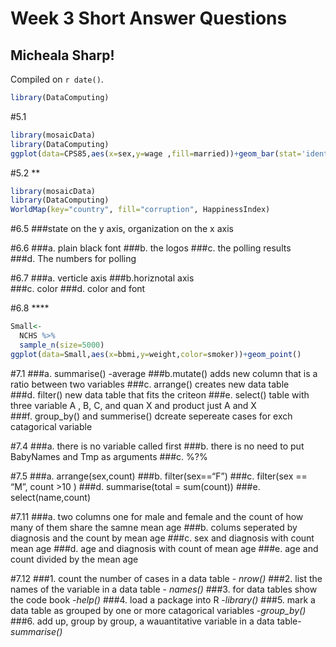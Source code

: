 # Week 3 Short Answer Questions

## Micheala Sharp!

<!-- leave this material as is -->
Compiled on `r date()`.

```r
library(DataComputing)
```
<!-- put your content after this line -->


#5.1
```r
library(mosaicData)
library(DataComputing)
ggplot(data=CPS85,aes(x=sex,y=wage ,fill=married))+geom_bar(stat='identity',position='dodge', width=.9)+ facet_wrap(~race,ncol=3) 
```

#5.2 **
```r
library(mosaicData)
library(DataComputing)
WorldMap(key="country", fill="corruption", HappinessIndex)
```

#6.5 
###state on the y axis, organization on the x axis

#6.6 
###a. plain black font 
###b. the logos 
###c. the polling results 
###d. The numbers for polling  

#6.7 
###a. verticle axis 
###b.horiznotal axis   
###c. color 
###d. color and font 

#6.8 **** 
```r
Small<-
  NCHS %>%
  sample_n(size=5000)
ggplot(data=Small,aes(x=bbmi,y=weight,color=smoker))+geom_point()
```


#7.1
###a. summarise() -average 
###b.mutate() adds new column that is a ratio between two variables 
###c. arrange() creates new data table 
###d. filter() new data table that fits the criteon 
###e. select() table with three variable A , B, C, and quan X and product just A and X
###f. group_by() and summerise() dcreate sepereate cases for exch catagorical variable 

#7.4
###a. there is no variable called first 
###b. there is no need to put BabyNames and Tmp as arguments 
###c. %?%

#7.5
###a. arrange(sex,count)
###b. filter(sex=="F")
###c. filter(sex == "M", count >10 )
###d. summarise(total = sum(count))
###e. select(name,count)


#7.11
###a. two columns one for male and female and the count of how many of them share the samne mean age
###b. colums seperated by diagnosis and the count by mean age 
###c. sex and diagnosis with count mean age
###d. age and diagnosis with count of mean age 
###e. age and count divided by the mean age 

#7.12
###1. count the number of cases in a data table - *nrow()* 
###2. list the names of the variable in a data table - *names()*
###3. for data tables show the code book -*help()*
###4. load a package into R -*library()*
###5. mark a data table as grouped by one or more catagorical variables -*group_by()*
###6. add up, group by group, a wauantitative variable in a data table-*summarise()*







